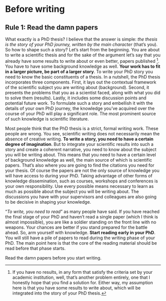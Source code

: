 # Before writing {-#before}

## **Rule 1:** Read the damn papers {-}

:::{.indent}
What exactly is a PhD thesis?
I believe that the answer is simple: *the thesis is the story of your PhD journey, written by the main character* (that's you).
So how to shape such a story?
Let's start from the beginning.
You are about to write a scientific thesis and for the sake of the argument let's say that you already have some results to write about or even better, papers published ^[If you have no results, in any form that satisfy the criteria set by your academic institution, well, that's another problem entirely, one that I honestly hope that you find a solution for. Either way, my assumption here is that you have some results to write about, which will be integrated into the story of your PhD thesis.].
You have to have some background knowledge as well.
**Your work has to fit in a larger picture, be part of a larger story**.
To write your PhD story you need to know the basic constituents of a thesis.
In a nutshell, the PhD thesis incorporates three components.
First, it lays out the contextual framework of the scientific subject you are writing about (background).
Second, it presents the problems that you as a scientist faced, along with what you did to solve them (results).
Lastly, it includes some discussion points and potential future work.
To formulate such a story and embellish it with the details of your own PhD journey, the knowledge you've acquired over the course of your PhD will play a significant role.
The most prominent source of such knowledge is scientific literature.
:::

:::{.indent}
Most people think that the PhD thesis is a strict, formal writing work.
These people are wrong.
You see, scientific writing does not necessarily mean the absence of creative writing.
**To write a story, you need to have a certain degree of imagination**.
But to integrate your scientific results into such a story and create a coherent narrative, you need to know about the subject you will be writing about.
This means that you need to have a certain level of background knowledge as well, the main source of which is scientific papers.
That's also where you are going to find the citations you need for your thesis.
Of course the papers are not the only source of knowledge you will have access to during your PhD.
Taking advantage of other forms of knowledge dissemination, such as courses, workshops and conferences is your own responsibility.
Use every possible means necessary to learn as much as possible about the subject you will be writing about.
The discussions you have with your supervisors and colleagues are also going to be decisive in shaping your knowledge.
:::

:::{.indent}
"*To write, you need to read*" as many people have said.
If you have reached the final stage of your PhD and haven't read a single paper (which I think is almost impossible), you are like a soldier standing on the front line with no weapons.
Your chances are better if you stand prepared for the battle ahead.
So, arm yourself with knowledge.
**Start reading early in your PhD**.
You will still have a pile of papers to read during the writing phase of your PhD.
The main point here is that the core of the reading material should be read before that phase starts.
:::

:::{.quote}
Read the damn papers before you start writing.
:::

